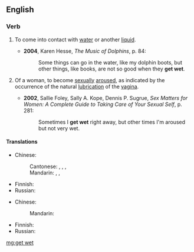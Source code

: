 ==English==

===Verb===
{{en-verb|head=[[to]] [[get]] [[wet]]|gets wet|getting wet|got wet}}

# {{label|en|literally}} To come into contact with [[water]] or another [[liquid]].
#* '''2004''', Karen Hesse, ''The Music of Dolphins'', p. 84:
#*: Some things can go in the water, like my dolphin boots, but other things, like books, are not so good when they '''get wet'''.
# {{label|en|idiomatic}} Of a woman, to become [[sexual]]ly [[aroused]], as indicated by the occurrence of the natural [[lubrication]] of the [[vagina]].
#* '''2002''', Sallie Foley, Sally A. Kope, Dennis P. Sugrue, ''Sex Matters for Women: A Complete Guide to Taking Care of Your Sexual Self'', p. 281:
#*: Sometimes I '''get wet''' right away, but other times I'm aroused but not very wet.

====Translations====
{{trans-top|come into contact with water}}
* Chinese: 
*: Cantonese: {{t|yue|淋雨|tr=lam4 jyu5|sc=Hani}} {{qualifier|in the rain}}, {{t|yue|整濕|sc=Hani}}, {{t|yue|整湿|tr=zing2 sap1|sc=Hani}}, {{t|yue|整湿|tr=zing2 sap1|sc=Hani}}
*: Mandarin: {{t|cmn|弄濕}}, {{t|cmn|弄湿|tr=nòngshī}}, {{t+|cmn|淋雨|tr=línyǔ}} {{qualifier|in the rain}}
{{trans-mid}}
* Finnish: {{t-needed|fi}}
* Russian: {{t-needed|ru}}
{{trans-bottom}}

{{trans-top|of a woman, to become sexually aroused}}
* Chinese: 
*: Mandarin: {{t-needed|cmn}}
{{trans-mid}}
* Finnish: {{t-needed|fi}}
* Russian: {{t-needed|ru}}
{{trans-bottom}}

[[mg:get wet]]